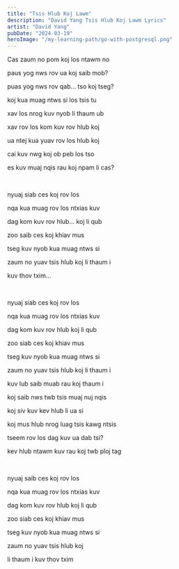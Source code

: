 ```yaml
---
title: "Tsis Hlub Koj Lawm"
description: "David Yang Tsis Hlub Koj Lawm Lyrics"
artist: "David Yang"
pubDate: "2024-03-19"
heroImage: "/my-learning-path/go-with-postgresql.png"
---
```


Cas zaum no pom koj los ntawm no

paus yog nws rov ua koj saib mob?

puas yog nws rov qab... tso koj tseg?

koj kua muag ntws si los tsis tu

xav los nrog kuv nyob li thaum ub

xav rov los kom kuv rov hlub koj

ua ntej kua yuav rov los hlub koj

cai kuv nwg koj ob peb los tso

es kuv muaj nqis rau koj npam li cas?

<br />

nyuaj siab ces koj rov los

nqa kua muag rov los ntxias kuv

dag kom kuv rov hlub... koj li qub

zoo saib ces koj khiav mus

tseg kuv nyob kua muag ntws si

zaum no yuav tsis hlub koj li thaum i

kuv thov txim...

<br />

nyuaj siab ces koj rov los

nqa kua muag rov los ntxias kuv

dag kom kuv rov hlub koj li qub

zoo siab ces koj khiav mus

tseg kuv nyob kua muag ntws si

zaum no yuav tsis hlub koj li thaum i

kuv lub saib muab rau koj thaum i

koj saib nws twb tsis muaj nuj nqis

koj siv kuv kev hlub li ua si

koj mus hlub nrog luag tsis kawg ntsis

tseem rov los dag kuv ua dab tsi?

kev hlub ntawm kuv rau koj twb ploj tag

<br />

nyuaj saib ces koj rov los

nqa kua muag rov los ntxias kuv

dag kom kuv rov hlub koj li qub

zoo siab ces koj khiav mus

tseg kuv nyob kua muag ntws si

zaum no yuav tsis hlub koj

li thaum i kuv thov txim
